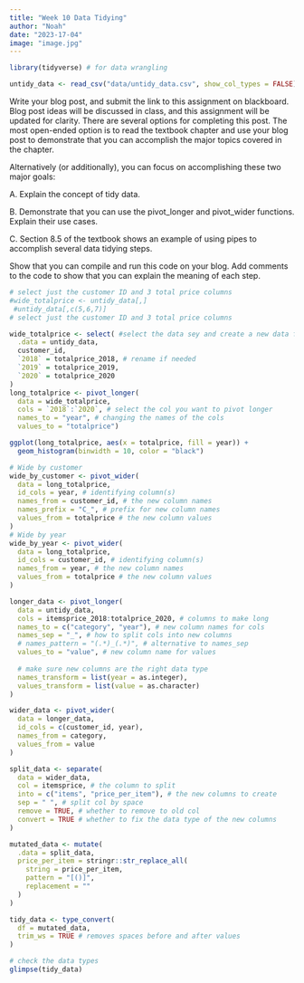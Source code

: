 ```yaml
---
title: "Week 10 Data Tidying"
author: "Noah"
date: "2023-17-04"
image: "image.jpg"
---
```

```r
library(tidyverse) # for data wrangling
```

```r
untidy_data <- read_csv("data/untidy_data.csv", show_col_types = FALSE)
```


Write your blog post, and submit the link to this assignment on blackboard. Blog post ideas will be discussed in class, and this assignment will be updated for clarity.
There are several options for completing this post. The most open-ended option is to read the textbook chapter and use your blog post to demonstrate that you can accomplish the major topics covered in the chapter.

Alternatively (or additionally), you can focus on accomplishing these two major goals:

A. Explain the concept of tidy data.

B. Demonstrate that you can use the pivot_longer and pivot_wider functions. Explain their use cases.

C. Section 8.5 of the textbook shows an example of using pipes to accomplish several data tidying steps.

Show that you can compile and run this code on your blog.
Add comments to the code to show that you can explain the meaning of each step.
```r
# select just the customer ID and 3 total price columns
#wide_totalprice <- untidy_data[,] 
 #untidy_data[,c(5,6,7)]
# select just the customer ID and 3 total price columns

wide_totalprice <- select( #select the data sey and create a new data frame 
  .data = untidy_data,
  customer_id, 
  `2018` = totalprice_2018, # rename if needed
  `2019` = totalprice_2019,
  `2020` = totalprice_2020
)
long_totalprice <- pivot_longer(
  data = wide_totalprice,
  cols = `2018`:`2020`, # select the col you want to pivot longer
  names_to = "year", # changing the names of the cols
  values_to = "totalprice") 

```

```r
ggplot(long_totalprice, aes(x = totalprice, fill = year)) +
  geom_histogram(binwidth = 10, color = "black")
```
```r
# Wide by customer 
wide_by_customer <- pivot_wider(
  data = long_totalprice,
  id_cols = year, # identifying column(s)
  names_from = customer_id, # the new column names
  names_prefix = "C_", # prefix for new column names
  values_from = totalprice # the new column values
)
# Wide by year
wide_by_year <- pivot_wider(
  data = long_totalprice,
  id_cols = customer_id, # identifying column(s)
  names_from = year, # the new column names
  values_from = totalprice # the new column values
)
```

```r
longer_data <- pivot_longer(
  data = untidy_data, 
  cols = itemsprice_2018:totalprice_2020, # columns to make long 
  names_to = c("category", "year"), # new column names for cols
  names_sep = "_", # how to split cols into new columns
  # names_pattern = "(.*)_(.*)", # alternative to names_sep
  values_to = "value", # new column name for values
  
  # make sure new columns are the right data type
  names_transform = list(year = as.integer),
  values_transform = list(value = as.character) 
)
```

```r
wider_data <- pivot_wider(
  data = longer_data,
  id_cols = c(customer_id, year),
  names_from = category,
  values_from = value
)
```

```r
split_data <- separate(
  data = wider_data, 
  col = itemsprice, # the column to split
  into = c("items", "price_per_item"), # the new columns to create
  sep = " ", # split col by space
  remove = TRUE, # whether to remove to old col
  convert = TRUE # whether to fix the data type of the new columns
)
```

```r
mutated_data <- mutate(
  .data = split_data,
  price_per_item = stringr::str_replace_all(
    string = price_per_item, 
    pattern = "[()]", 
    replacement = ""
  )
)
```

```r
tidy_data <- type_convert(
  df = mutated_data,
  trim_ws = TRUE # removes spaces before and after values
)

# check the data types
glimpse(tidy_data)
```
```r

```

